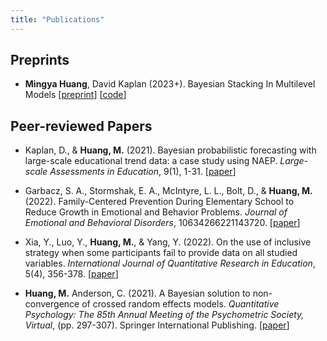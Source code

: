 ```yaml
---
title: "Publications"
---
```


## Preprints

-   **Mingya Huang**, David Kaplan (2023+). Bayesian Stacking In Multilevel Models \[[preprint](https://psyarxiv.com/e9m6x/)\] \[[code](https://github.com/huskyh233)\]

## Peer-reviewed Papers

-   Kaplan, D., & **Huang, M.** (2021). Bayesian probabilistic forecasting with large-scale educational trend data: a case study using NAEP. *Large-scale Assessments in Education*, 9(1), 1-31. \[[paper](https://largescaleassessmentsineducation.springeropen.com/articles/10.1186/s40536-021-00108-2)\]

-   Garbacz, S. A., Stormshak, E. A., McIntyre, L. L., Bolt, D., & **Huang, M.** (2022). Family-Centered Prevention During Elementary School to Reduce Growth in Emotional and Behavior Problems. *Journal of Emotional and Behavioral Disorders*, 10634266221143720. \[[paper](https://journals-sagepub-com.ezproxy.library.wisc.edu/doi/full/10.1177/10634266221143720?casa_token=ywulmi8gvkkAAAAA%3AVBQd0M87g0LfgcT_1qgMCjGYPyzTS2ADkBVANXebAWV_tmbsJWXQWiDxQLcTi4uAMgVGWXFciUc)\]

-   Xia, Y., Luo, Y., **Huang, M.**, & Yang, Y. (2022). On the use of inclusive strategy when some participants fail to provide data on all studied variables</u>. *International Journal of Quantitative Research in Education*, 5(4), 356-378. \[[paper](https://www.inderscienceonline.com/doi/abs/10.1504/IJQRE.2022.129794)\]

-   **Huang, M.** Anderson, C. (2021). A Bayesian solution to non-convergence of crossed random effects models. *Quantitative Psychology: The 85th Annual Meeting of the Psychometric Society, Virtual*, (pp. 297-307). Springer International Publishing. \[[paper](https://link.springer.com/chapter/10.1007/978-3-030-74772-5_27)\]
